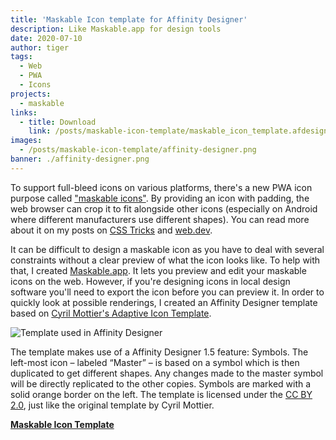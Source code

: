 ```yaml
---
title: 'Maskable Icon template for Affinity Designer'
description: Like Maskable.app for design tools
date: 2020-07-10
author: tiger
tags:
  - Web
  - PWA
  - Icons
projects:
  - maskable
links:
  - title: Download
    link: /posts/maskable-icon-template/maskable_icon_template.afdesign
images:
  - /posts/maskable-icon-template/affinity-designer.png
banner: ./affinity-designer.png
---
```


To support full-bleed icons on various platforms, there's a new PWA icon purpose called ["maskable icons"](../maskable-icons). By providing an icon with padding, the web browser can crop it to fit alongside other icons (especially on Android where different manufacturers use different shapes). You can read more about it on my posts on [CSS Tricks](https://css-tricks.com/maskable-icons-android-adaptive-icons-for-your-pwa/) and [web.dev](https://web.dev/maskable-icon/).

It can be difficult to design a maskable icon as you have to deal with several constraints without a clear preview of what the icon looks like. To help with that, I created [Maskable.app](https://maskable.app). It lets you preview and edit your maskable icons on the web. However, if you're designing icons in local design software you'll need to export the icon before you can preview it. In order to quickly look at possible renderings, I created an Affinity Designer template based on [Cyril Mottier's Adaptive Icon Template](https://www.cyrilmottier.com/2017/07/06/adaptive-icon-template/).

![Template used in Affinity Designer](./affinity-designer.png)

The template makes use of a Affinity Designer 1.5 feature: Symbols. The left-most icon – labeled “Master” – is based on a symbol which is then duplicated to get different shapes. Any changes made to the master symbol will be directly replicated to the other copies. Symbols are marked with a solid orange border on the left. The template is licensed under the [CC BY 2.0](https://creativecommons.org/licenses/by/3.0/), just like the original template by Cyril Mottier.

[**Maskable Icon Template**](/posts/maskable-icon-template/maskable_icon_template.afdesign)
